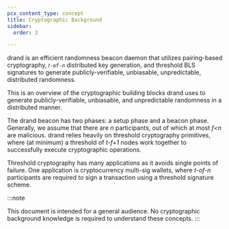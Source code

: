 ```yaml
---
pcx_content_type: concept
title: Cryptographic Background
sidebar:
  order: 3

---
```


drand is an efficient randomness beacon daemon that utilizes pairing-based cryptography, `𝑡-of-𝑛` distributed key generation, and threshold BLS signatures to generate publicly-verifiable, unbiasable, unpredictable, distributed randomness.

This is an overview of the cryptographic building blocks drand uses to generate publicly-verifiable, unbiasable, and unpredictable randomness in a distributed manner.

The drand beacon has two phases: a setup phase and a beacon phase. Generally, we assume that there are *n* participants, out of which at most *f\<n* are malicious. drand relies heavily on threshold cryptography primitives, where (at minimum) a threshold of *t-f+1* nodes work together to successfully execute cryptographic operations.

Threshold cryptography has many applications as it avoids single points of failure. One application is cryptocurrency multi-sig wallets, where *t-of-n* participants are required to sign a transaction using a threshold signature scheme.

:::note

This document is intended for a general audience. No cryptographic background knowledge is required to understand these concepts. 
:::
